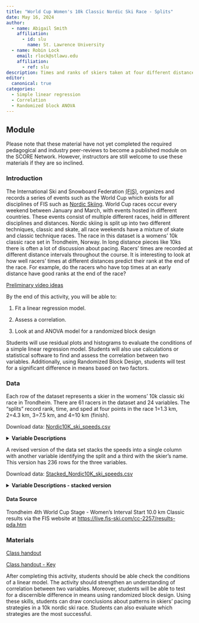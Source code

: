 ```yaml
---
title: "World Cup Women's 10k Classic Nordic Ski Race - Splits"
date: May 16, 2024
author:
  - name: Abigail Smith
    affiliation:
      - id: slu
        name: St. Lawrence University
  - name: Robin Lock
    email: rlock@stlawu.edu
    affiliation:
      - ref: slu
description: Times and ranks of skiers taken at four different distance points (1.3, 4.3, 7.5, and 10k) in a 10k classic race in Trondheim, Norway.
editor: 
  canonical: true
categories:
  - Simple linear regression
  - Correlation
  - Randomized block ANOVA
---
```


## Module

Please note that these material have not yet completed the required pedagogical and industry peer-reviews to become a published module on the SCORE Network. However, instructors are still welcome to use these materials if they are so inclined.

### Introduction

The International Ski and Snowboard Federation [(FIS)](https://www.fis-ski.com/){target="_blank"}, organizes and records a series of events such as the World Cup which exists for all disciplines of FIS such as [Nordic Skiing](https://en.wikipedia.org/wiki/Nordic_skiing){target="_blank"}. World Cup races occur every weekend between January and March, with events hosted in different countries. These events consist of multiple different races, held in different disciplines and distances. Nordic skiing is split up into two different techniques, classic and skate, all race weekends have a mixture of skate and classic technique races. 
The race in this dataset is a womens' 10k classic race set in Trondheim, Norway. In long distance pieces like 10ks there is often a lot of discussion about pacing. Racers' times are recorded at different distance intervals throughout the course. It is interesting to look at how well racers' times at different distances predict their rank at the end of the race. For example, do the racers who have top times at an early distance have good ranks at the end of the race? 

[Preliminary video ideas](script.docx)

::: {.callout-note collapse="true" title="Learning Objectives" appearance="minimal"}
By the end of this activity, you will be able to:

1.  Fit a linear regression model.

2.  Assess a correlation.

3.  Look at and ANOVA model for a randomized block design
:::

::: {.callout-note collapse="true" title="Methods" appearance="minimal"}

Students will use residual plots and histograms to evaluate the conditions of a simple linear regression model. Students will also use calculations or statistical software to find and assess the correlation between two variables. Additionally, using Randomized Block Design, students will test for a significant difference in means based on two factors.
:::

### Data

Each row of the dataset represents a skier in the womens' 10k classic
ski race in Trondheim. There are 61 racers in the dataset and 24 variables.
The "splits" record rank, time, and sped at four points in the race 1=1.3 km, 2=4.3 km, 3=7.5 km, and 4=10 km (finish). 

Download data: [Nordic10K_ski_speeds.csv](Nordic10K_ski_speeds.csv)

<details>

<summary><b>Variable Descriptions</b></summary>

| Variable          | Description                      |
|-------------------|-----------------------------------------------------|
| Bib      | The bib number of the skier, which also represents the order they started in.                                              |
| Name     | The name of the skier.                                                                                                     |
| NSA      | The nation a skier is representing.                                                                                        |
| Rank1    | The rank or placement of skiers at the first distance interval.                                                            |
| Time1    | The skier's time at the first distance interval, measured in minutes.                                                      |
| Diff1    | The difference of time between each skier and the first place racer, at the first distance interval, measured in seconds.  |
| Dist1    | The distance of the first interval, measured in kilometers.                                                                |
| Rank2    | The rank or placement of skiers at the first distance interval.                                                            |
| Time2    | The skier's time at the first distance interval, measured in minutes.                                                      |
| Diff2    | The difference of time between each skier and the first place racer, at the second distance interval, measured in seconds. |
| Dist2    | The distance of the second interval, measured in kilometers.                                                               |
| Rank3    | The rank or placement of skiers at the third distance interval.                                                            |
| Time3    | The skier's time at the third distance interval, measured in minutes.                                                      |
| Diff3    | The difference of time between each skier and the first place racer, at the third distance interval, measured in seconds.  |
| Dist3    | The distance of the third interval, measured in kilometers.                                                                |
| Rank4    | The rank or placement of skiers at the fourth distance interval.                                                           |
| Time4    | The skier's time at the fourth distance interval, measured in minutes.                                                     |
| Diff4    | The difference of time between each skier and the first place racer, at the fourth distance interval, measured in seconds. |
| Dist4    | The distance of the fourth interval, measured in kilometers.                                                               |
| Event    | The FIS code assigned to the event.                                                                                        |
| Speed1   | Speed (km/min) over the first split (1.3K)       |
| Speed1   | Speed (km/min) over the second split (1.3K-4.3K)       |
| Speed1   | Speed (km/min) over the third split (4.3K-7.5K)       |
| Speed1   | Speed (km/min) over the fourth split (7.5K-10K)       |

</details>

A revised version of the data set stacks the speeds into a single column with another variable identifying the split and a third with the skier's name.  This version has 236 rows for the three variables. 

Download data: [Stacked_Nordic10K_ski_speeds.csv](Stacked_Nordic10K_ski_speeds.csv)

<details>
<summary><b>Variable Descriptions - stacked version</b></summary>

| Variable          | Description                      |
|-------------------|-----------------------------------------------------|
| Speed      | Speed over the split (km/minute)            |
| SpeedInterval |  Spped1, Spped2, Spped3, or Speed4   |
| Name |  The name of the skier            |                                           
</details>

#### Data Source

Trondheim 4th World Cup Stage - Women's Interval Start 10.0 km Classic results via the FIS website at  <https://live.fis-ski.com/cc-2257/results-pda.htm>

### Materials

[Class handout](Nordic10kWorksheet.docx)

[Class handout - Key](Nordic10kWorksheetKey.docx)



::: {.callout-note collapse="true" title="Conclusion" appearance="minimal"}

After completing this activity, students should be able check the conditions of a linear model. The activity should strengthen an understanding of correlation between two variables. Moreover, students will be able to test for a discernible difference in means using randomized block design. Using these skills, students can draw conclusions about patterns in skiers' pacing strategies in a 10k nordic ski race. Students can also evaluate which strategies are the most successful. 

:::


